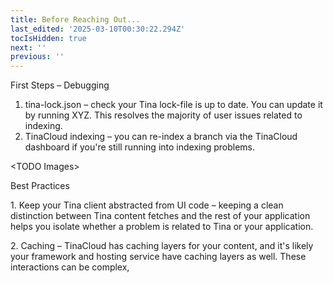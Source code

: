 ```yaml
---
title: Before Reaching Out...
last_edited: '2025-03-10T00:30:22.294Z'
tocIsHidden: true
next: ''
previous: ''
---
```


First Steps – Debugging

1. tina-lock.json – check your Tina lock-file is up to date. You can update it by running XYZ. This resolves the majority of user issues related to indexing.
2. TinaCloud indexing – you can re-index a branch via the TinaCloud dashboard if you're still running into indexing problems.

\<TODO Images>

Best Practices

1\. Keep your Tina client abstracted from UI code – keeping a clean distinction between Tina content fetches and the rest of your application helps you isolate whether a problem is related to Tina or your application.

2\. Caching – TinaCloud has caching layers for your content, and it's likely your framework and hosting service have caching layers as well. These interactions can be complex, 
